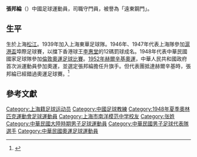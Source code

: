 '''張邦綸'''（{{bd|1919年|7月|2001年|12月5日|}}）中國足球運動員，司職守門員，被譽為「遠東鋼門」。

==生平==
生於上海[[松江|松江]]。1939年加入上海東華足球隊。1946年、1947年代表上海隊參加[[滬港盃|滬港盃]]埠際足球賽，以擋下香港球王[[李惠堂|李惠堂]]的12碼罰球成名。1948年代表中華民國國家足球隊參加[[1948年夏季奧林匹克運動會足球比賽|倫敦奧運足球比賽]]。[[1952年赫爾辛基奧運|1952年赫爾辛基奧運]]，中華人民共和國政府首次派運動員參加奧運，並選定張邦綸擔任升旗手。但代表團抵達赫爾辛基時，張邦綸已經錯過奧運足球賽。<ref>{{Cite web |url=http://sports.163.com/06/1211/13/322K6Q0I0005227R.html |title=我為足球狂！“鐵門”張邦綸與“東華球會” |access-date=2016-11-04 |archive-url=https://web.archive.org/web/20161104203711/http://sports.163.com/06/1211/13/322K6Q0I0005227R.html |archive-date=2016-11-04 |dead-url=yes }}</ref>

== 參考文獻 ==
{{Reflist}}

{{1948年夏季奧林匹克運動會足球比賽中華民國參賽名單}}
{{DEFAULTSORT:Zhang Banglun}}
[[Category:上海籍足球运动员|Category:上海籍足球运动员]]
[[Category:中國足球教練|Category:中國足球教練]]
[[Category:1948年夏季奧林匹克運動會足球運動員|Category:1948年夏季奧林匹克運動會足球運動員]]
[[Category:上海市南洋模范中学校友|Category:上海市南洋模范中学校友]]
[[Category:张姓|Category:张姓]]
[[Category:中華民國大陸時期男子足球運動員|Category:中華民國大陸時期男子足球運動員]]
[[Category:中華民國男子足球代表隊選手|Category:中華民國男子足球代表隊選手]]
[[Category:中華民國奧運足球運動員|Category:中華民國奧運足球運動員]]